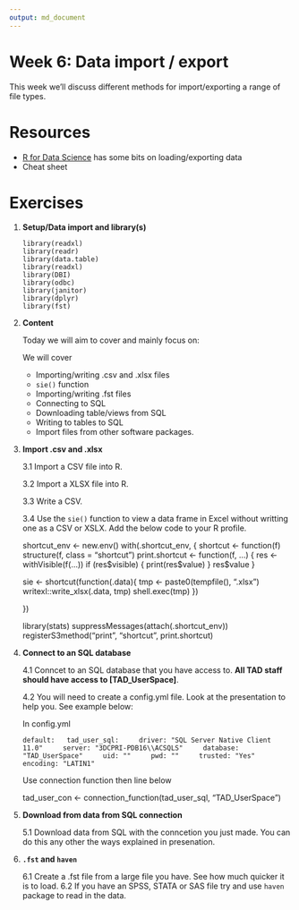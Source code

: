 ```yaml
---
output: md_document
---
```


<!-- Please edit README.Rmd - not README.md -->

# Week 6: Data import / export 

This week we'll discuss different methods for import/exporting a range of file types.


# Resources

-   [R for Data Science](https://r4ds.had.co.nz/transform.html) has some bits on loading/exporting data
- Cheat sheet 

# Exercises

1.  **Setup/Data import and library(s)**

        library(readxl)
        library(readr)
        library(data.table)
        library(readxl)
        library(DBI)
        library(odbc)       
        library(janitor)
        library(dplyr)
        library(fst)

2.  **Content**

    Today we will aim to cover and mainly focus on:

    We will cover

    -   Importing/writing .csv and .xlsx files
    -   `sie()` function
    -   Importing/writing .fst files
    -   Connecting to SQL
    -   Downloading table/views from SQL
    -   Writing to tables to SQL
    -   Import files from other software packages.
    
3.  **Import .csv and .xlsx**

    3.1 Import a CSV file into R.

    3.2 Import a XLSX file into R.

    3.3 Write a CSV.

    3.4 Use the `sie()` function to view a data frame in Excel without writting one as a CSV or XSLX. Add the below code to your R profile.  
    
    shortcut_env <- new.env()
    with(.shortcut_env, {
      shortcut <- function(f) structure(f, class = "shortcut")
      print.shortcut <- function(f, ...) {
        res <- withVisible(f(...))
        if (res$visible) {
          print(res$value)
        }
        res$value
      }
  
  
      sie <- shortcut(function(.data){
        tmp <- paste0(tempfile(), ".xlsx")
        writexl::write_xlsx(.data, tmp)
        shell.exec(tmp)
      })
  
    })



    library(stats)
    suppressMessages(attach(.shortcut_env))
    registerS3method("print", "shortcut", print.shortcut)


4.  **Connect to an SQL database**

    4.1 Conncet to an SQL database that you have access to. **All TAD staff should have access to [TAD_UserSpace]**.
    
    4.2 You will need to create a config.yml file. Look at the presentation to help you. See example below:
    
    In config.yml
    
    `       default:
      tad_user_sql:
        driver: "SQL Server Native Client 11.0"
        server: "3DCPRI-PDB16\\ACSQLS"
        database: "TAD_UserSpace"
        uid: ""
        pwd: ""
        trusted: "Yes"
        encoding: "LATIN1"`
        
    Use connection function then line below
    
    tad_user_con <- connection_function(tad_user_sql, "TAD_UserSpace")


5.  **Download from data from SQL connection**

    5.1 Download data from SQL with the conncetion you just made. You can do this any other the ways explained in presenation.


6.  **`.fst` and `haven`**

    6.1 Create a .fst file from a large file you have. See how much quicker it is to load.
    6.2 If you have an SPSS, STATA or SAS file try and use `haven` package to read in the data.
